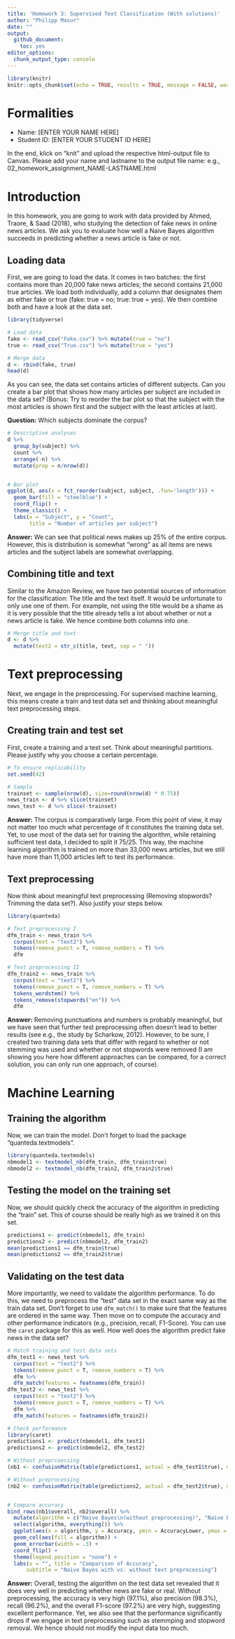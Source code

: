 ```yaml
---
title: 'Homework 3: Supervised Text Classification (With solutions)'
author: "Philipp Masur"
date: ""
output:
  github_document:
    toc: yes
editor_options:
  chunk_output_type: console
---
```


```r
library(knitr)
knitr::opts_chunk$set(echo = TRUE, results = TRUE, message = FALSE, warning = FALSE)
```

# Formalities

- Name:         [ENTER YOUR NAME HERE]
- Student ID:   [ENTER YOUR STUDENT ID HERE]   

In the end, klick on "knit" and upload the respective html-output file to Canvas. Please add your name and lastname to the output file name:
e.g., 02_homework_assignment_NAME-LASTNAME.html


# Introduction 

In this homework, you are going to work with data provided by Ahmed, Traore, & Saad (2018), who studying the detection of fake news in online news articles. We ask you to evaluate how well a Naive Bayes algorithm succeeds in predicting whether a news article is fake or not. 


## Loading data

First, we are going to load the data. It comes in two batches: the first contains more than 20,000 fake news articles; the second contains 21,000 true articles. We load both individually, add a column that designates them as either fake or true (fake: true = no; true: true = yes). We then combine both and have a look at the data set.

```r
library(tidyverse)

# Load data
fake <- read_csv("Fake.csv") %>% mutate(true = "no")
true <- read_csv("True.csv") %>% mutate(true = "yes")

# Merge data
d <- rbind(fake, true)
head(d)
```

As you can see, the data set contains articles of different subjects. Can you create a bar plot that shows how many articles per subject are included in the data set? (Bonus: Try to reorder the bar plot so that the subject with the most articles is shown first and the subject with the least articles at last).

**Question:** Which subjects dominate the corpus?


```r
# Descriptive analyses
d %>%
  group_by(subject) %>%
  count %>%
  arrange(-n) %>%
  mutate(prop = n/nrow(d))


# Bar plot
ggplot(d, aes(x = fct_reorder(subject, subject, .fun='length'))) +
  geom_bar(fill = "steelblue") +
  coord_flip() +
  theme_classic() +
  labs(x = "Subject", y = "Count", 
       title = "Number of articles per subject")


```

**Answer:** We can see that political news makes up 25% of the entire corpus. However, this is distribution is somewhat "wrong" as all items are news articles and the subject labels are somewhat overlapping. 

## Combining title and text

Similar to the Amazon Review, we have two potential sources of information for the classification: The title and the text itself. It would be unfortunate to only use one of them. For example, not using the title would be a shame as it is very possible that the title already tells a lot about whether or not a news article is fake. We hence combine both columns into one. 

```r
# Merge title and text
d <- d %>%
  mutate(text2 = str_c(title, text, sep = " "))
```


# Text preprocessing

Next, we engage in the preprocessing. For supervised machine learning, this means create a train and test data set and thinking about meaningful text preprocessing steps. 

## Creating train and test set

First, create a training and a test set. Think about meaningful partitions. Please justify why you choose a certain percentage.

```r
# To ensure replicability
set.seed(42)

# Sample 
trainset <- sample(nrow(d), size=round(nrow(d) * 0.75))
news_train <- d %>% slice(trainset)
news_test <- d %>% slice(-trainset)
```

**Answer:** The corpus is comparatively large. From this point of view, it may not matter too much what percentage of it constitutes the training data set. Yet, to use most of the data set for training the algorithm, while retaining sufficient test data, I decided to split it 75/25. This way, the machine learning algorithm is trained on more than 33,000 news articles, but we still have more than 11,000 articles left to test its performance. 



## Text preprocessing 

Now think about meaningful text preprocessing (Removing stopwords? Trimming the data set?). Also justify your steps below. 

```r
library(quanteda)

# Text preprocessing I
dfm_train <- news_train %>% 
  corpus(text = "text2") %>% 
  tokens(remove_punct = T, remove_numbers = T) %>%
  dfm 

# Text preprocessing II
dfm_train2 <- news_train %>% 
  corpus(text = "text2") %>% 
  tokens(remove_punct = T, remove_numbers = T) %>%
  tokens_wordstem() %>%
  tokens_remove(stopwords("en")) %>%
  dfm 
```

**Answer:** Removing punctuations and numbers is probably meaningful, but we have seen that further test preprocessing often doesn't lead to better results (see e.g., the study by Scharkow, 2012). However, to be sure, I created two training data sets that differ with regard to whether or not stemming was used and whether or not stopwords were removed (I am showing you here how different approaches can be compared, for a correct solution, you can only run one approach, of course).


# Machine Learning

## Training the algorithm

Now, we can train the model. Don't forget to load the package "quanteda.textmodels". 

```r
library(quanteda.textmodels) 
nbmodel1 <- textmodel_nb(dfm_train, dfm_train$true)
nbmodel2 <- textmodel_nb(dfm_train2, dfm_train2$true)
```

## Testing the model on the training set

Now, we should quickly check the accuracy of the algorithm in predicting the "train" set. This of course should be really high as we trained it on this set. 

```r
predictions1 <- predict(nbmodel1, dfm_train)
predictions2 <- predict(nbmodel2, dfm_train2)
mean(predictions1 == dfm_train$true)
mean(predictions2 == dfm_train2$true)
```


## Validating on the test data

More importantly, we need to validate the algorithm performance. To do this, we need to preprocess the "test" data set in the exact same way as the train data set. Don't forget to use `dfm_match()` to make sure that the features are ordered in the same way. Then move on to compute the accuracy and other performance indicators (e.g., precision, recall, F1-Score). You can use the `caret` package for this as well. How well does the algorithm predict fake news in the data set?

```r
# Match training and test data sets
dfm_test1 <- news_test %>% 
  corpus(text = "text2") %>% 
  tokens(remove_punct = T, remove_numbers = T) %>%
  dfm %>%
  dfm_match(features = featnames(dfm_train))
dfm_test2 <- news_test %>% 
  corpus(text = "text2") %>% 
  tokens(remove_punct = T, remove_numbers = T) %>%
  dfm %>%
  dfm_match(features = featnames(dfm_train2))

# Check performance
library(caret)
predictions1 <- predict(nbmodel1, dfm_test1)
predictions2 <- predict(nbmodel2, dfm_test2)

# Without preprcoessing
(nb1 <- confusionMatrix(table(predictions1, actual = dfm_test1$true), mode = "prec_recall"))

# Without preprocessing
(nb2 <- confusionMatrix(table(predictions2, actual = dfm_test2$true), mode = "prec_recall"))


# Compare accuracy
bind_rows(nb1$overall, nb2$overall) %>%
  mutate(algorithm = c("Naive Bayes\n(without preprocessing)", "Naive Bayes\n(with preprocessing)")) %>%
  select(algorithm, everything()) %>%
  ggplot(aes(x = algorithm, y = Accuracy, ymin = AccuracyLower, ymax = AccuracyUpper)) +
  geom_col(aes(fill = algorithm)) +
  geom_errorbar(width = .3) +
  coord_flip() +
  theme(legend.position = "none") +
  labs(x = "", title = "Comparison of Accuracy",
      subtitle = "Naive Bayes with vs. without text preprocessing")
```

**Answer:** Overall, testing the algorithm on the test data set revealed that it does very well in predicting whether news are fake or real. Without preprocessing, the accuracy is very high (97.1%), also precision (98.3%), recall (96.2%), and the overall F1-score (97.2%) are very high, suggesting excellent performance. Yet, we also see that the performance significantly drops if we engage in text preprocessing such as stemmping and stopword removal. We hence should not modify the input data too much. 

